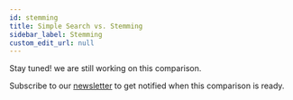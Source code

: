 ```yaml
---
id: stemming
title: Simple Search vs. Stemming
sidebar_label: Stemming
custom_edit_url: null
---
```


Stay tuned! we are still working on this comparison. 

Subscribe to our [newsletter](http://eepurl.com/heTv2X) to get notified when this comparison is ready.